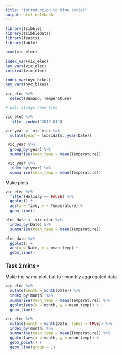 ```yaml
---
title: "Introduction to time series"
output: html_notebook
---
```


```r
library(tsibble)
library(tsibbledata)
library(feasts)
library(fable)
```

```r
head(vic_elec)
```
```r
index_var(vic_elec)
key_vars(vic_elec)
interval(vic_elec)
```

```r
index_var(nyc_bikes)
key_vars(nyc_bikes)

```

```r
vic_elec %>% 
  select(Demand, Temperature)

# will always have Time 
```

```r
vic_elec %>%
  filter_index("2012-01")
```

```r
vic_year <- vic_elec %>% 
  mutate(year = lubridate::year(Date))
```

```r
 vic_year %>% 
  group_by(year) %>% 
  summarise(mean_temp = mean(Temperature))
```

```r
 vic_year %>% 
  index_by(year) %>% 
  summarise(mean_temp = mean(Temperature))
```

Make plots

```r
vic_elec %>% 
  filter(Holiday == FALSE) %>% 
  ggplot() +
  aes(x = Time, y = Temperature) +
  geom_line()
```

```r
elec_date <- vic_elec %>% 
  index_by(Date) %>% 
  summarise(mean_temp = mean(Temperature))

elec_date %>% 
  ggplot() +
  aes(x = Date, y = mean_temp) +
  geom_line()
```

### Task 2 mins -

Make the same plot, but for monthly aggregated data

```r
vic_elec %>%
  mutate(month = month(Date)) %>% 
  index_by(month) %>% 
  summarise(mean_temp = mean(Temperature)) %>% 
  ggplot(aes(x = month, y = mean_temp)) +
  geom_line()
```

```r
vic_elec %>%
  mutate(month = month(Date, label = TRUE)) %>% 
  index_by(month) %>% 
  summarise(mean_temp = mean(Temperature)) %>% 
  ggplot(aes(x = month, y = mean_temp)) +
  geom_point() +
  geom_line(group = 1)
```



